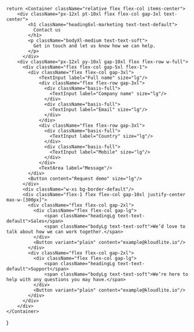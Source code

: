 

    return <Container className="relative flex flex-col items-center">
        <div className="px-12xl pt-10xl flex flex-col gap-3xl text-center">
            <h1 className="heading6xl-marketing text-text-default">
              Contact us
            </h1>
            <p className="bodyXl-medium text-text-soft">
              Get in touch and let us know how we can help.
            </p>
          </div>
        <div className="px-12xl py-10xl gap-10xl flex flex-row w-full">
          <div className="flex flex-col gap-5xl flex-1">
            <div className="flex flex-col gap-3xl">
                <TextInput label="Full name" size="lg"/>
                <div className="flex flex-row gap-3xl">
                  <div className="basis-full">
                    <TextInput label="Company name" size="lg"/>
                  </div>
                  <div className="basis-full">
                    <TextInput label="Email" size="lg"/>
                  </div>
                </div>
                <div className="flex flex-row gap-3xl">
                  <div className="basis-full">
                    <TextInput label="Country" size="lg"/>
                  </div>
                  <div className="basis-full">
                    <TextInput label="Mobile" size="lg"/>
                  </div>
                </div>
                <TextArea label="Message"/>
            </div>
            <Button content="Request demo" size="lg"/>
          </div>
          <div className="w-xs bg-border-default"/>
          <div className="flex-1 flex flex-col gap-10xl justify-center max-w-[300px]">
            <div className="flex flex-col gap-2xl">
              <div className="flex flex-col gap-lg">
                  <span className="headingLg text-text-default">Sales</span>
                  <span className="bodyLg text-text-soft">We’d love to talk about how we can work together.</span>
              </div>
              <Button variant="plain" content="example@kloudlite.io"/>
            </div>
            <div className="flex flex-col gap-2xl">
              <div className="flex flex-col gap-lg">
                  <span className="headingLg text-text-default">Support</span>
                  <span className="bodyLg text-text-soft">We’re here to help with any questions you may have.</span>
              </div>
              <Button variant="plain" content="example@kloudlite.io"/>
            </div>
          </div>
        </div>
    </Container>
}